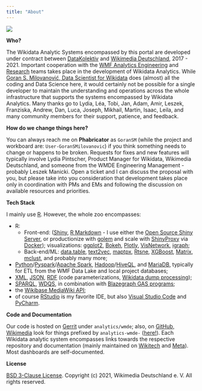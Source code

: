 ```yaml
---
title: "About"
---
```


![](Goran_S_Milovanovic.jpg)

**Who?**

The Wikidata Analytic Systems encompassed by this portal are developed under contract between [DataKolektiv](https://www.datakolektiv.com/) and [Wikimedia Deutschland](https://www.wikimedia.de/), 2017 - 2021. Important cooperation with the [WMF Analytics Engineering](https://wikitech.wikimedia.org/wiki/AnalyticsEngineering) and [Research](https://meta.wikimedia.org/wiki/Research:Index) teams takes place in the development of Wikidata Analytics. While [Goran S. Milovanović, Data Scientist for Wikidata](https://wikitech.wikimedia.org/wiki/User:GoranSMilovanovic) does (almost) all the coding and Data Science here, it would certainly not be possible for a single developer to maintain the understanding and operations across the whole infrastructure that supports the systems encompassed by Wikidata Analytics. Many thanks go to Lydia, Léa, Tobi, Jan, Adam, Amir, Leszek, Franziska, Andrew, Dan, Luca, Joseph, Mikhail, Martin, Isaac, Leila, and many community members for their support, patience, and feedback.

**How do we change things here?**

You can always reach me on **Phabricator** as `GoranSM` (while the project and workboard are: `User-GoranSMilovanovic`) if you think something needs to change or happens to be broken. Requests for fixes and new features will typically involve Lydia Pintscher, Product Manager for Wikidata, Wikimedia Deutschland, and someone from the WMDE Engineering Management - probably Leszek Manicki. Open a ticket and I can discuss the proposal with you, but please take into you consideration that development takes place only in coordination with PMs and EMs and following the discussion on available resources and priorities.
  
**Tech Stack**

I mainly use [R](https://www.r-project.org/about.html){target="_blank"}. However, the whole zoo encompasses: 

- R: 
  - Front-end: ([Shiny](https://shiny.rstudio.com/){target="_blank"}, [R Markdown](https://rmarkdown.rstudio.com/){target="_blank"} - I use either the [Open Source Shiny Server](https://rstudio.com/products/shiny/download-server/){target="_blank"}, or productionize with [golem](https://github.com/ThinkR-open/golem){target="_blank"} and scale with [ShinyProxy](https://www.shinyproxy.io/){target="_blank"} via [Docker](https://www.docker.com/){target="_blank"}); visualizations: [ggplot2](https://ggplot2.tidyverse.org/){target="_blank"}, [Bokeh](https://hafen.github.io/rbokeh/){target="_blank"}, [Plotly](https://plotly.com/){target="_blank"}, [VisNetwork](https://datastorm-open.github.io/visNetwork/){target="_blank"}, [igraph](https://igraph.org/r/){target="_blank"};
  - Back-end/ML: [data.table](https://cran.r-project.org/web/packages/data.table/vignettes/datatable-intro.html){target="_blank"}, [text2vec](http://text2vec.org/){target="_blank"}, [maptpx](https://github.com/TaddyLab/maptpx){target="_blank"}, [Rtsne](https://github.com/jkrijthe/Rtsne){target="_blank"}, [XGBoost](https://xgboost.readthedocs.io/en/latest/){target="_blank"}, [Matrix](https://cran.r-project.org/web/packages/Matrix/index.html){target="_blank"}, [mclust](https://cran.r-project.org/web/packages/mclust/vignettes/mclust.html){target="_blank"}, and probably many more;  
- [Python](https://www.python.org/){target="_blank"}/[Pyspark](https://spark.apache.org/docs/latest/api/python/index.html){target="_blank"}/[Apache Spark](https://spark.apache.org/){target="_blank"}, [Hadoop](https://hadoop.apache.org/){target="_blank"}/[HiveQL](https://en.wikipedia.org/wiki/Apache_Hive){target="_blank"}, and [MariaDB](https://mariadb.org/){target="_blank"}, typically for ETL from the WMF Data Lake and local project databases;
- [XML](https://www.w3.org/XML/){target="_blank"}, [JSON](https://www.json.org/json-en.html){target="_blank"}, [RDF](https://www.w3.org/RDF/){target="_blank"} (code parameterizations, [Wikidata dump processing](https://www.wikidata.org/wiki/Wikidata:Database_download){target="_blank"});
- [SPARQL](https://www.w3.org/TR/sparql11-query/){target="_blank"}, [WDQS](https://www.wikidata.org/wiki/Wikidata:SPARQL_tutorial){target="_blank"}, in combination with [Blazegraph GAS programs](https://github.com/blazegraph/database/wiki/RDF_GAS_API){target="_blank"};
- the [Wikibase MediaWiki API](https://www.mediawiki.org/wiki/Wikibase/API){target="_blank"};
- of course [RStudio](https://rstudio.com/){target="_blank"} is my favorite IDE, but also [Visual Studio Code](https://code.visualstudio.com/){target="_blank"} and [PyCharm](https://www.jetbrains.com/pycharm/){target="_blank"}.

**Code and Documentation**

Our code is hosted on [Gerrit](https://gerrit.wikimedia.org/){target="_blank"} under `analytics/wmde`; also, on [GitHub, Wikimedia](https://github.com/wikimedia){target="_blank"} look for things prefixed by `analytics-wmde-` ([here!](https://github.com/wikimedia?q=analytics-wmde-&type=&language=){target="_blank"}). Each Wikidata analytic system encompasses links towards the respective repository and documentation (mainly maintained on [Wikitech](https://wikitech.wikimedia.org/wiki/Main_Page) and [Meta](https://meta.wikimedia.org/wiki/Main_Page)). Most dashboards are self-documented.

**License**

[BSD 3-Clause License](https://opensource.org/licenses/BSD-3-Clause).
Copyright (c) 2021, Wikimedia Deutschland e. V.
All rights reserved.

